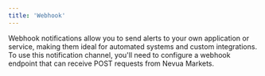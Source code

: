```yaml
---
title: 'Webhook'
---
```


Webhook notifications allow you to send alerts to your own application or service, making them ideal for automated systems and custom integrations. To use this notification channel, you'll need to configure a webhook endpoint that can receive POST requests from Nevua Markets.
